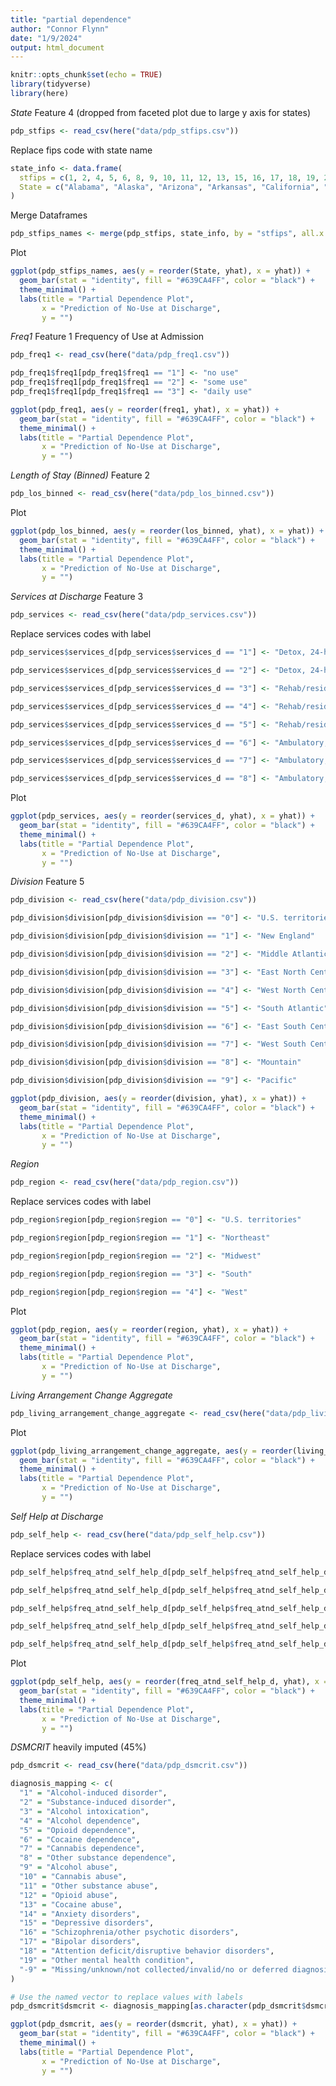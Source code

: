 ```yaml
---
title: "partial dependence"
author: "Connor Flynn"
date: "1/9/2024"
output: html_document
---
```


```r
knitr::opts_chunk$set(echo = TRUE)
library(tidyverse)
library(here)
```


*State* Feature 4 (dropped from faceted plot due to large y axis for states)

```r
pdp_stfips <- read_csv(here("data/pdp_stfips.csv"))
```

Replace fips code with state name

```r
state_info <- data.frame(
  stfips = c(1, 2, 4, 5, 6, 8, 9, 10, 11, 12, 13, 15, 16, 17, 18, 19, 20, 21, 22, 23, 24, 25, 26, 27, 28, 29, 30, 31, 32, 33, 34, 35, 36, 37, 38, 39, 40, 42, 44, 45, 46, 47, 48, 49, 50, 51, 55, 56, 72),
  State = c("Alabama", "Alaska", "Arizona", "Arkansas", "California", "Colorado", "Connecticut", "Delaware", "District of Columbia", "Florida", "Georgia", "Hawaii", "Idaho", "Illinois", "Indiana", "Iowa", "Kansas", "Kentucky", "Louisiana", "Maine", "Maryland", "Massachusetts", "Michigan", "Minnesota", "Mississippi", "Missouri", "Montana", "Nebraska", "Nevada", "New Hampshire", "New Jersey", "New Mexico", "New York", "North Carolina", "North Dakota", "Ohio", "Oklahoma", "Pennsylvania", "Rhode Island", "South Carolina", "South Dakota", "Tennessee", "Texas", "Utah", "Vermont", "Virginia", "Wisconsin", "Wyoming", "Puerto Rico")
)
```

Merge Dataframes

```r
pdp_stfips_names <- merge(pdp_stfips, state_info, by = "stfips", all.x = TRUE)
```


Plot

```r
ggplot(pdp_stfips_names, aes(y = reorder(State, yhat), x = yhat)) +
  geom_bar(stat = "identity", fill = "#639CA4FF", color = "black") +
  theme_minimal() +
  labs(title = "Partial Dependence Plot",
       x = "Prediction of No-Use at Discharge",
       y = "")
```



*Freq1* Feature 1
Frequency of Use at Admission

```r
pdp_freq1 <- read_csv(here("data/pdp_freq1.csv"))
```

```r
pdp_freq1$freq1[pdp_freq1$freq1 == "1"] <- "no use"
pdp_freq1$freq1[pdp_freq1$freq1 == "2"] <- "some use"
pdp_freq1$freq1[pdp_freq1$freq1 == "3"] <- "daily use"
```

```r
ggplot(pdp_freq1, aes(y = reorder(freq1, yhat), x = yhat)) +
  geom_bar(stat = "identity", fill = "#639CA4FF", color = "black") +
  theme_minimal() +
  labs(title = "Partial Dependence Plot",
       x = "Prediction of No-Use at Discharge",
       y = "")
```


*Length of Stay (Binned)* Feature 2


```r
pdp_los_binned <- read_csv(here("data/pdp_los_binned.csv"))
```


Plot

```r
ggplot(pdp_los_binned, aes(y = reorder(los_binned, yhat), x = yhat)) +
  geom_bar(stat = "identity", fill = "#639CA4FF", color = "black") +
  theme_minimal() +
  labs(title = "Partial Dependence Plot",
       x = "Prediction of No-Use at Discharge",
       y = "")
```




*Services at Discharge* Feature 3

```r
pdp_services <- read_csv(here("data/pdp_services.csv"))
```

Replace services codes with label

```r
pdp_services$services_d[pdp_services$services_d == "1"] <- "Detox, 24-hour, hospital inpatient"

pdp_services$services_d[pdp_services$services_d == "2"] <- "Detox, 24-hour, free-standing residential"

pdp_services$services_d[pdp_services$services_d == "3"] <- "Rehab/residential, hospital (non-detox)"

pdp_services$services_d[pdp_services$services_d == "4"] <- "Rehab/residential, short term (30 days or fewer)"

pdp_services$services_d[pdp_services$services_d == "5"] <- "Rehab/residential, long term (more than 30 days)"

pdp_services$services_d[pdp_services$services_d == "6"] <- "Ambulatory, intensive outpatient"

pdp_services$services_d[pdp_services$services_d == "7"] <- "Ambulatory, non-intensive outpatient"

pdp_services$services_d[pdp_services$services_d == "8"] <- "Ambulatory, detoxification"

```




Plot

```r
ggplot(pdp_services, aes(y = reorder(services_d, yhat), x = yhat)) +
  geom_bar(stat = "identity", fill = "#639CA4FF", color = "black") +
  theme_minimal() +
  labs(title = "Partial Dependence Plot",
       x = "Prediction of No-Use at Discharge",
       y = "")
```

*Division* Feature 5

```r
pdp_division <- read_csv(here("data/pdp_division.csv"))
```

```r
pdp_division$division[pdp_division$division == "0"] <- "U.S. territories"

pdp_division$division[pdp_division$division == "1"] <- "New England"

pdp_division$division[pdp_division$division == "2"] <- "Middle Atlantic"

pdp_division$division[pdp_division$division == "3"] <- "East North Central"

pdp_division$division[pdp_division$division == "4"] <- "West North Central"

pdp_division$division[pdp_division$division == "5"] <- "South Atlantic"

pdp_division$division[pdp_division$division == "6"] <- "East South Central"

pdp_division$division[pdp_division$division == "7"] <- "West South Central"

pdp_division$division[pdp_division$division == "8"] <- "Mountain"

pdp_division$division[pdp_division$division == "9"] <- "Pacific"
```


```r
ggplot(pdp_division, aes(y = reorder(division, yhat), x = yhat)) +
  geom_bar(stat = "identity", fill = "#639CA4FF", color = "black") +
  theme_minimal() +
  labs(title = "Partial Dependence Plot",
       x = "Prediction of No-Use at Discharge",
       y = "")
```

*Region*

```r
pdp_region <- read_csv(here("data/pdp_region.csv"))
```

Replace services codes with label

```r
pdp_region$region[pdp_region$region == "0"] <- "U.S. territories"

pdp_region$region[pdp_region$region == "1"] <- "Northeast"

pdp_region$region[pdp_region$region == "2"] <- "Midwest"

pdp_region$region[pdp_region$region == "3"] <- "South"

pdp_region$region[pdp_region$region == "4"] <- "West"


```


Plot

```r
ggplot(pdp_region, aes(y = reorder(region, yhat), x = yhat)) +
  geom_bar(stat = "identity", fill = "#639CA4FF", color = "black") +
  theme_minimal() +
  labs(title = "Partial Dependence Plot",
       x = "Prediction of No-Use at Discharge",
       y = "")
```




*Living Arrangement Change Aggregate*

```r
pdp_living_arrangement_change_aggregate <- read_csv(here("data/pdp_living_arrangement_change_aggregate.csv"))
```


Plot

```r
ggplot(pdp_living_arrangement_change_aggregate, aes(y = reorder(living_arrangement_change_aggregate, yhat), x = yhat)) +
  geom_bar(stat = "identity", fill = "#639CA4FF", color = "black") +
  theme_minimal() +
  labs(title = "Partial Dependence Plot",
       x = "Prediction of No-Use at Discharge",
       y = "")
```


*Self Help at Discharge*

```r
pdp_self_help <- read_csv(here("data/pdp_self_help.csv"))
```


Replace services codes with label

```r
pdp_self_help$freq_atnd_self_help_d[pdp_self_help$freq_atnd_self_help_d == "1"] <- "No attendance"

pdp_self_help$freq_atnd_self_help_d[pdp_self_help$freq_atnd_self_help_d == "2"] <- "1-3 times in the past month"

pdp_self_help$freq_atnd_self_help_d[pdp_self_help$freq_atnd_self_help_d == "3"] <- "4-7 times in the past month"

pdp_self_help$freq_atnd_self_help_d[pdp_self_help$freq_atnd_self_help_d == "4"] <- "8-30 times in the past month"

pdp_self_help$freq_atnd_self_help_d[pdp_self_help$freq_atnd_self_help_d == "5"] <- "Some attendance, frequency is unknown"

```




Plot

```r
ggplot(pdp_self_help, aes(y = reorder(freq_atnd_self_help_d, yhat), x = yhat)) +
  geom_bar(stat = "identity", fill = "#639CA4FF", color = "black") +
  theme_minimal() +
  labs(title = "Partial Dependence Plot",
       x = "Prediction of No-Use at Discharge",
       y = "")
```




*DSMCRIT* heavily imputed (45%)

```r
pdp_dsmcrit <- read_csv(here("data/pdp_dsmcrit.csv"))
```



```r
diagnosis_mapping <- c(
  "1" = "Alcohol-induced disorder",
  "2" = "Substance-induced disorder",
  "3" = "Alcohol intoxication",
  "4" = "Alcohol dependence",
  "5" = "Opioid dependence",
  "6" = "Cocaine dependence",
  "7" = "Cannabis dependence",
  "8" = "Other substance dependence",
  "9" = "Alcohol abuse",
  "10" = "Cannabis abuse",
  "11" = "Other substance abuse",
  "12" = "Opioid abuse",
  "13" = "Cocaine abuse",
  "14" = "Anxiety disorders",
  "15" = "Depressive disorders",
  "16" = "Schizophrenia/other psychotic disorders",
  "17" = "Bipolar disorders",
  "18" = "Attention deficit/disruptive behavior disorders",
  "19" = "Other mental health condition",
  "-9" = "Missing/unknown/not collected/invalid/no or deferred diagnosis"
)

# Use the named vector to replace values with labels
pdp_dsmcrit$dsmcrit <- diagnosis_mapping[as.character(pdp_dsmcrit$dsmcrit)]

```


```r
ggplot(pdp_dsmcrit, aes(y = reorder(dsmcrit, yhat), x = yhat)) +
  geom_bar(stat = "identity", fill = "#639CA4FF", color = "black") +
  theme_minimal() +
  labs(title = "Partial Dependence Plot",
       x = "Prediction of No-Use at Discharge",
       y = "")
```

